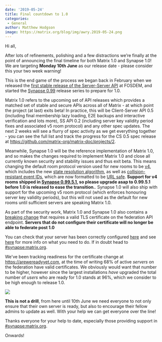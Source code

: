 ```yaml
---
date: '2019-05-24'
title: Final countdown to 1.0
categories:
 - General
author: Matthew Hodgson
image: https://matrix.org/blog/img/awry.2019-05-24.png
---
```


Hi all,

After lots of refinements, polishing and a few distractions we’re finally at the point of announcing the final timeline for both Matrix 1.0 and Synapse 1.0! We are targeting __Monday 10th June__ as our release date - please consider this your two week warning!

This is the end game of the process we began back in February when we released the [first stable release of the Server-Server API](https://matrix.org/blog/2019/02/04/matrix-at-fosdem-2019) at FOSDEM, and started the [Synapse 0.99](https://matrix.org/blog/2019/02/05/synapse-0-99-0) release series to prepare for 1.0.

Matrix 1.0 refers to the upcoming set of API releases which provides a matched set of stable and secure APIs across all of Matrix - at which point the project (at last) exits beta! In practice, this will be Client-Server API 0.5 (including final membership lazy loading, E2E backups and interactive verification and lots more), SS API 0.2 (including server key validity period fixes and associated v5 room protocol) and any other spec updates. The next 2 weeks will see a flurry of spec activity as we get everything together - you can see the full list and track the progress for the CS 0.5 spec release at https://github.com/matrix-org/matrix-doc/projects/2.

Meanwhile, Synapse 1.0 will be the reference implementation of Matrix 1.0, and so makes the changes required to implement Matrix 1.0 and close all currently known security and stability issues and thus exit beta. This means changing the default room protocol version used for new rooms to be [v4](https://github.com/matrix-org/matrix-doc/blob/37871106c6fc6013c17b5711fb93853fff140267/proposals/2002-rooms-v4.md), which includes the new [state resolution algorithm](https://github.com/matrix-org/matrix-doc/blob/f714aaadd011ac736d779f8460202a8d95799123/proposals/1442-state-resolution.md), as well as [collision-resistant event IDs](https://github.com/matrix-org/matrix-doc/blob/erikj/event_id_hashes/proposals/1659-event-id-as-hashes.md), which are now formatted to be [URL safe](https://github.com/matrix-org/matrix-doc/blob/rav/proposal/no_slash_in_event_id/proposals/1884-replace-slashes-in-event_ids.md). **Support for v4 rooms shipped in [Synapse 0.99.5.1](https://matrix.org/blog/2019/05/21/synapse-0-99-5-1-released), so please upgrade asap to 0.99.5.1 before 1.0 is released to ease the transition.**. Synapse 1.0 will also ship with support for the upcoming v5 room protocol (which enforces honouring server key validity periods), but this will not used as the default for new rooms until sufficient servers are speaking Matrix 1.0.

As part of the security work, Matrix 1.0 and Synapse 1.0 also contains a [breaking change](https://github.com/matrix-org/synapse/blob/master/docs/MSC1711_certificates_FAQ.md#it-used-to-work-just-fine-why-are-you-breaking-everything) that requires a valid TLS certificate on the federation API endpoint. __Servers that do not configure their certificate will no longer be able to federate post 1.0__

You can check that your server has been correctly configured [here](https://federationtester.matrix.org/) and see [here](https://github.com/matrix-org/synapse/blob/master/docs/MSC1711_certificates_FAQ.md) for more info on what you need to do. If in doubt head to [#synapse:matrix.org](https://matrix.to/#/#synapse:matrix.org).

We've been tracking readiness for the certificate change at https://arewereadyyet.com, at the time of writing 68% of active _servers_ on the federation have valid certificates. We obviously would want that number to be higher, however since the largest installations _have_ upgraded the total number of _users_ who are ready for 1.0 stands at 96%, which we consider to be high enough to release 1.0.

![](/blog/img/awry.2019-05-24.png)

**This is not a drill**, from here until 10th June we need everyone to not only ensure that their own server is ready, but also to encourage their fellow admins to update as well. With your help we can get everyone over the line!


Thanks everyone for your help to date, especially those providing support in [#synapse:matrix.org](https://matrix.to/#/#synapse:matrix.org).

Onwards!

